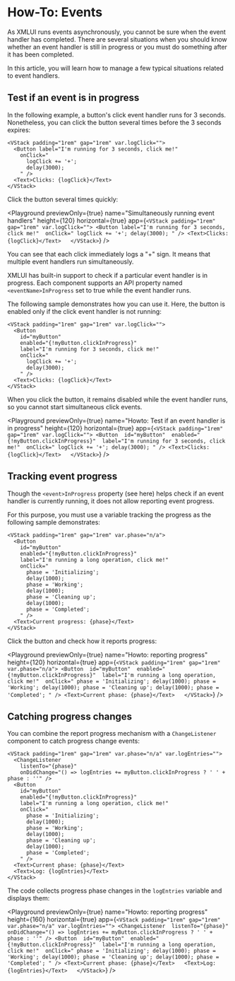 # How-To: Events

As XMLUI runs events asynchronously, you cannot be sure when the event handler has completed. There are several situations when you should know whether an event handler is still in progress or you must do something after it has been completed.

In this article, you will learn how to manage a few typical situations related to event handlers.

## Test if an event is in progress

In the following example, a button's click event handler runs for 3 seconds. Nonetheless, you can click the button several times before the 3 seconds expires:

```ueml copy
<VStack padding="1rem" gap="1rem" var.logClick="">
  <Button label="I'm running for 3 seconds, click me!" 
    onClick="
      logClick += '+';
      delay(3000);
    " />
  <Text>Clicks: {logClick}</Text>  
</VStack>
```

Click the button several times quickly:

<Playground
    previewOnly={true}
    name="Simultaneously running event handlers"
    height={120}
    horizontal={true}
    app={`
      <VStack padding="1rem" gap="1rem" var.logClick="">
        <Button label="I'm running for 3 seconds, click me!" 
          onClick="
            logClick += '+';
            delay(3000);
          " />
        <Text>Clicks: {logClick}</Text>  
      </VStack>
  `}
/>

You can see that each click immediately logs a "+" sign. It means that multiple event handlers run simultaneously.

XMLUI has built-in support to check if a particular event handler is in progress. Each component supports an API property named `<eventName>InProgress` set to true while the event handler runs.

The following sample demonstrates how you can use it. Here, the button is enabled only if the click event handler is not running:

```ueml copy {4} /clickInProgress/
<VStack padding="1rem" gap="1rem" var.logClick="">
  <Button 
    id="myButton" 
    enabled="{!myButton.clickInProgress}" 
    label="I'm running for 3 seconds, click me!" 
    onClick="
      logClick += '+';
      delay(3000);
    " />
  <Text>Clicks: {logClick}</Text>  
</VStack>
```

When you click the button, it remains disabled while the event handler runs, so you cannot start simultaneous click events.

<Playground
  previewOnly={true}
  name="Howto: Test if an event handler is in progress"
  height={120}
  horizontal={true}
  app={`
    <VStack padding="1rem" gap="1rem" var.logClick="">
      <Button 
        id="myButton" 
        enabled="{!myButton.clickInProgress}" 
        label="I'm running for 3 seconds, click me!" 
        onClick="
          logClick += '+';
          delay(3000);
        " />
      <Text>Clicks: {logClick}</Text>  
    </VStack>
`}
/>

## Tracking event progress

Though the `<event>InProgress` property (see <SmartLink href="#test-if-an-event-is-in-progress">here</SmartLink>) helps check if an event handler is currently running, it does not allow reporting event progress.

For this purpose, you must use a variable tracking the progress as the following sample demonstrates:

```ueml copy /phase/
<VStack padding="1rem" gap="1rem" var.phase="n/a">
  <Button 
    id="myButton" 
    enabled="{!myButton.clickInProgress}" 
    label="I'm running a long operation, click me!" 
    onClick="
      phase = 'Initializing';
      delay(1000);
      phase = 'Working';
      delay(1000);
      phase = 'Cleaning up';
      delay(1000);
      phase = 'Completed';
    " />
  <Text>Current progress: {phase}</Text>
</VStack>
```

Click the button and check how it reports progress:

<Playground
  previewOnly={true}
  name="Howto: reporting progress"
  height={120}
  horizontal={true}
  app={`
    <VStack padding="1rem" gap="1rem" var.phase="n/a">
      <Button 
        id="myButton" 
        enabled="{!myButton.clickInProgress}" 
        label="I'm running a long operation, click me!" 
        onClick="
          phase = 'Initializing';
          delay(1000);
          phase = 'Working';
          delay(1000);
          phase = 'Cleaning up';
          delay(1000);
          phase = 'Completed';
        " />
      <Text>Current phase: {phase}</Text>  
    </VStack>
`}
/>

## Catching progress changes

You can combine the report progress mechanism with a `ChangeListener` component to catch progress change events:

```ueml copy
<VStack padding="1rem" gap="1rem" var.phase="n/a" var.logEntries="">
  <ChangeListener 
    listenTo="{phase}" 
    onDidChange="() => logEntries += myButton.clickInProgress ? ' ' + phase : ''" />
  <Button 
    id="myButton" 
    enabled="{!myButton.clickInProgress}" 
    label="I'm running a long operation, click me!" 
    onClick="
      phase = 'Initializing';
      delay(1000);
      phase = 'Working';
      delay(1000);
      phase = 'Cleaning up';
      delay(1000);
      phase = 'Completed';
    " />
  <Text>Current phase: {phase}</Text>  
  <Text>Log: {logEntries}</Text>  
</VStack>
```

The code collects progress phase changes in the `logEntries` variable and displays them:

<Playground
  previewOnly={true}
  name="Howto: reporting progress"
  height={160}
  horizontal={true}
  app={`
    <VStack padding="1rem" gap="1rem" var.phase="n/a" var.logEntries="">
      <ChangeListener 
        listenTo="{phase}" 
        onDidChange="() => logEntries += myButton.clickInProgress ? ' ' + phase : ''" />
      <Button 
        id="myButton" 
        enabled="{!myButton.clickInProgress}" 
        label="I'm running a long operation, click me!" 
        onClick="
          phase = 'Initializing';
          delay(1000);
          phase = 'Working';
          delay(1000);
          phase = 'Cleaning up';
          delay(1000);
          phase = 'Completed';
        " />
      <Text>Current phase: {phase}</Text>  
      <Text>Log: {logEntries}</Text>  
    </VStack>
`}
/>

